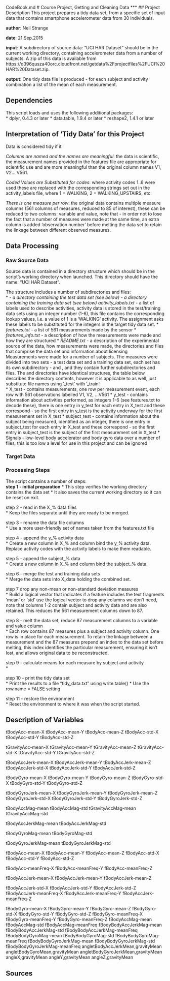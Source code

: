 CodeBook.md
# Course Project, Getting and Cleaning Data
***
## Project Description
This project prepares a tidy data set, from a specific set of input data that contains smartphone accelerometer data from 30 individuals.  

**author**: Neil Strange  

**date**: 21.Sep.2015  

**input**: A subdirectory of source data: "UCI HAR Dataset" should be in the current working directory, containing accelerometer data from a number of subjects. A zip of this data is available from https://d396qusza40orc.cloudfront.net/getdata%2Fprojectfiles%2FUCI%20HAR%20Dataset.zip.  

**output**: One tidy data file is produced - for each subject and activity combination a list of the mean of each measurement.  

## Dependencies
This script loads and uses the following additional packages:  
* dplyr, 0.4.3 or later
* data.table, 1.9.4 or later 
* reshape2, 1.4.1 or later  

## Interpretation of 'Tidy Data' for this Project
Data is considered tidy if it

*Columns are named and the names are meaningful*: the data is scientific, the measurement names provided in the features file are appropriate for scientific use and are more meaningful than the original column names V1, V2... V561.  

*Coded Values are Substituted for codes*: where activity codes 1..6 were used these are replaced with the corresponding strings set out in the activity_labels file, where 1 = WALKING, 2 = WALKING_UPSTAIRS, etc.  

*There is one measure per row*: the original data contains multiple measure columns (561 columns of measures, reduced to 85 of interest), these can be reduced to two columns: variable and value, note that - in order not to lose the fact that a number of measures were made at the same time, an extra column is added 'observation number' before melting the data set to retain the linkage between different observed measures.

## Data Processing
### Raw Source Data
Source data is contained in a directory structure which should be in the script's working directory when launched. This directory should have the name: "UCI HAR Dataset".  

The structure includes a number of subdirectories and files:  
* *\test* - a directory containing the test data set (see below)
* *\train* - a directory containing the training data set (see below)
* *activity_labels.txt* - a list of labels used to describe activities, activity data is stored in the test/training data sets using an integer number (1-6), this file contains the corresponding lookup values, i.e. a value of 1 is a 'WALKING' activity. The assignment asks these labels to be substituted for the integers in the target tidy data set.
* *features.txt* - a list of 561 measurements made by the sensor
* *features_info.txt* - a description of how the measurements were made and how they are structured
* *README.txt* - a description of the experimental source of the data, how measurements were made, the directories and files that comprise the data set and information about licensing  
Measurements were made for a number of subjects. The measures were divided into two sets - a test data set and a training data set, each set has its own subdirectory - \test and \train, and they contain further subdirectories and files. The \test and \train directories have identical structures, the table below describes the \test directory contents, however it is applicable to \train as well, just substitute file names using '_test' with '_train':  
* X_test - contains measurements, one row per measurement event, each row with 561 observations labelled V1, V2, ...V561
* y_test - contains information about activities performed, as integers 1-6 (see features.txt to decode these), there is one entry in y_test for each entry in X_test and these correspond - so the first entry in y_test is the activity underway for the first measurement set in X_test
* subject_test - contains information about the subject being measured, identified as an integer, there is one entry in subject_test for each entry in X_test and these correspond - so the first entry in subject_test is the subject of the first measurement set in X_test
* \Inertial Signals - low-level body accelerator and body gyro data over a number of files, this is too low a level for use in this project and can be ignored  

### Target Data

### Processing Steps
The script contains a number of steps:  
**step 1 - initial preparation**
* This step verifies the working directory contains the data set
* It also saves the current working directory so it can be reset on exit.

step 2 - read in the X_% data files  
* Keep the files separate until they are ready to be merged.

step 3 - rename the data file columns  
* Use a more user-friendly set of names taken from the features.txt file

step 4 - append the y_% activity data  
* Create a new column in X_% and column bind the y_% activity data. Replace activity codes with the activity labels to make them readable.

step 5 - append the subject_% data  
* Create a new column in X_% and column bind the subject_% data.

step 6 - merge the test and training data sets  
* Merge the data sets into X_data holding the combined set.

step 7 drop any non-mean or non-standard deviation measures  
* Build a logical vector that indicates if a feature includes the text fragments 'mean' or 'std' use the logical vector to drop any columns we don't need, note that columns 1-2 contain subject and activity data and are also retained. This reduces the 561 measurement columns down to 87.

step 8 - melt the data set, reduce 87 measurement columns to a variable and value column  
* Each row contains 87 measures plus a subject and activity column. One row is in place for each measurement. To retain the linkage between a measurement and the 87 measures prepend an index to the data set before melting, this index identifies the particular measurement, ensuring it isn't lost, and allows original data to be reconstructed.

step 9 - calculate means for each measure by subject and activity  
* 

step 10 - print the tidy data set   
* Print the results to a file "tidy_data.txt" using write.table()
* Use the row.name = FALSE setting

step 11 - restore the environment  
* Reset the environment to where it was when the script started.


## Description of Variables

tBodyAcc-mean-X
tBodyAcc-mean-Y
tBodyAcc-mean-Z
tBodyAcc-std-X
tBodyAcc-std-Y
tBodyAcc-std-Z

tGravityAcc-mean-X
tGravityAcc-mean-Y
tGravityAcc-mean-Z
tGravityAcc-std-X
tGravityAcc-std-Y
tGravityAcc-std-Z

tBodyAccJerk-mean-X
tBodyAccJerk-mean-Y
tBodyAccJerk-mean-Z
tBodyAccJerk-std-X
tBodyAccJerk-std-Y
tBodyAccJerk-std-Z

tBodyGyro-mean-X
tBodyGyro-mean-Y
tBodyGyro-mean-Z
tBodyGyro-std-X
tBodyGyro-std-Y
tBodyGyro-std-Z

tBodyGyroJerk-mean-X
tBodyGyroJerk-mean-Y
tBodyGyroJerk-mean-Z
tBodyGyroJerk-std-X
tBodyGyroJerk-std-Y
tBodyGyroJerk-std-Z

tBodyAccMag-mean
tBodyAccMag-std
tGravityAccMag-mean
tGravityAccMag-std

tBodyAccJerkMag-mean
tBodyAccJerkMag-std

tBodyGyroMag-mean
tBodyGyroMag-std

tBodyGyroJerkMag-mean
tBodyGyroJerkMag-std

fBodyAcc-mean-X
fBodyAcc-mean-Y
fBodyAcc-mean-Z
fBodyAcc-std-X
fBodyAcc-std-Y
fBodyAcc-std-Z

fBodyAcc-meanFreq-X
fBodyAcc-meanFreq-Y
fBodyAcc-meanFreq-Z

fBodyAccJerk-mean-X
fBodyAccJerk-mean-Y
fBodyAccJerk-mean-Z

fBodyAccJerk-std-X
fBodyAccJerk-std-Y
fBodyAccJerk-std-Z
fBodyAccJerk-meanFreq-X
fBodyAccJerk-meanFreq-Y
fBodyAccJerk-meanFreq-Z

fBodyGyro-mean-X
fBodyGyro-mean-Y
fBodyGyro-mean-Z
fBodyGyro-std-X
fBodyGyro-std-Y
fBodyGyro-std-Z
fBodyGyro-meanFreq-X
fBodyGyro-meanFreq-Y
fBodyGyro-meanFreq-Z
fBodyAccMag-mean
fBodyAccMag-std
fBodyAccMag-meanFreq
fBodyBodyAccJerkMag-mean
fBodyBodyAccJerkMag-std
fBodyBodyAccJerkMag-meanFreq
fBodyBodyGyroMag-mean
fBodyBodyGyroMag-std
fBodyBodyGyroMag-meanFreq
fBodyBodyGyroJerkMag-mean
fBodyBodyGyroJerkMag-std
fBodyBodyGyroJerkMag-meanFreq
angletBodyAccJerkMean,gravityMean
angletBodyGyroMean,gravityMean
angletBodyGyroJerkMean,gravityMean
angleX,gravityMean
angleY,gravityMean
angleZ,gravityMean

## Sources





